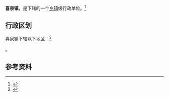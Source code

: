 {{中国乡级行政区|62/04/23/103/000}}

'''喜泉镇'''，是{{PRC admin/fullname|62/04/23/103/000|3}}下辖的一个[[乡镇|乡镇]]级行政单位。<ref>{{PRC admin/ref sgc|{{PRC admin/parent|62/04/23/103/000}}}}</ref>

== 行政区划 ==

喜泉镇下辖以下地区：<ref>{{PRC admin/ref sgc|62/04/23/103/000}}</ref>

{{PRC admin/children|62/04/23/103/000}}。

== 参考资料 ==

{{reflist}}

{{行政区划小作品}}
{{PRC admin/navcat|62/04/23/103/000}}